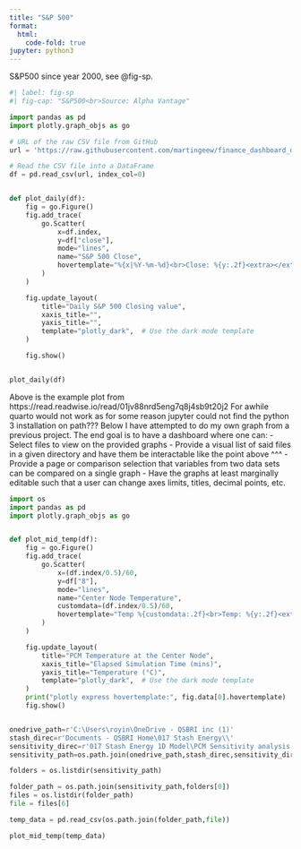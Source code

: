 ```yaml
---
title: "S&P 500"
format:
  html:
    code-fold: true
jupyter: python3
---
```


S&P500 since year 2000, see @fig-sp.

```python
#| label: fig-sp
#| fig-cap: "S&P500<br>Source: Alpha Vantage"

import pandas as pd
import plotly.graph_objs as go

# URL of the raw CSV file from GitHub
url = 'https://raw.githubusercontent.com/martingeew/finance_dashboard_demo/main/sp500_20240825.csv'

# Read the CSV file into a DataFrame
df = pd.read_csv(url, index_col=0) 


def plot_daily(df):
    fig = go.Figure()
    fig.add_trace(
        go.Scatter(
            x=df.index,
            y=df["close"],
            mode="lines",
            name="S&P 500 Close",
            hovertemplate="%{x|%Y-%m-%d}<br>Close: %{y:.2f}<extra></extra>",
        )
    )

    fig.update_layout(
        title="Daily S&P 500 Closing value",
        xaxis_title="",
        yaxis_title="",
        template="plotly_dark",  # Use the dark mode template
    )

    fig.show()


plot_daily(df)
```

Above is the example plot from https://read.readwise.io/read/01jv88nrd5eng7q8j4sb9t20j2
For awhile quarto would not work as for some reason jupyter could not find the python 3 installation on path???
Below I have attempted to do my own graph from a previous project. The end goal is to have a dashboard where one can:
- Select files to view on the provided graphs
- Provide a visual list of said files in a given directory and have them be interactable like the point above ^^^
- Provide a page or comparison selection that variables from two data sets can be compared on a single graph
- Have the graphs at least marginally editable such that a user can change axes limits, titles, decimal points, etc.

```python
import os
import pandas as pd
import plotly.graph_objs as go


def plot_mid_temp(df):
    fig = go.Figure()
    fig.add_trace(
        go.Scatter(
            x=(df.index/0.5)/60,
            y=df["8"],
            mode="lines",
            name="Center Node Temperature",
            customdata=(df.index/0.5)/60,
            hovertemplate="Temp %{customdata:.2f}<br>Temp: %{y:.2f}<extra></extra>",
        )
    )

    fig.update_layout(
        title="PCM Temperature at the Center Node",
        xaxis_title="Elapsed Simulation Time (mins)",
        yaxis_title="Temperature (°C)",
        template="plotly_dark",  # Use the dark mode template
    )
    print("plotly express hovertemplate:", fig.data[0].hovertemplate)
    fig.show()


onedrive_path=r'C:\Users\royin\OneDrive - QSBRI inc (1)'
stash_direc=r'Documents - QSBRI Home\017 Stash Energy\\'
sensitivity_direc=r'017 Stash Energy 1D Model\PCM Sensitivity analysis'
sensitivity_path=os.path.join(onedrive_path,stash_direc,sensitivity_direc)

folders = os.listdir(sensitivity_path)

folder_path = os.path.join(sensitivity_path,folders[0])
files = os.listdir(folder_path)
file = files[6]

temp_data = pd.read_csv(os.path.join(folder_path,file))

plot_mid_temp(temp_data)




```